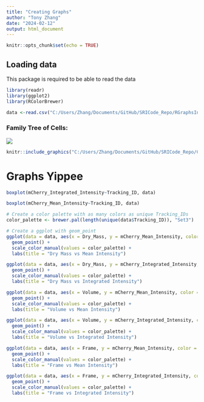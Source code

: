```yaml
---
title: "Creating Graphs"
author: "Tony Zhang"
date: "2024-02-12"
output: html_document
---
```


```r
knitr::opts_chunk$set(echo = TRUE)
```

## Loading data

This package is required to be able to read the data

```r
library(readr)
library(ggplot2)
library(RColorBrewer)

```

```r
data <-read.csv("C:/Users/Zhang/Documents/GitHub/SRICode_Repo/RGraphsInto/104lineage.csv")
```

### Family Tree of Cells:

![](%22C:/Users/Zhang/Documents/GitHub/SRICode_Repo/CreatingGraphs/FamilyTreeOfCells.png%22)

```r
knitr::include_graphics("C:/Users/Zhang/Documents/GitHub/SRICode_Repo/CreatingGraphs/FamilyTreeOfCells.png", error = FALSE)
```

# Graphs Yippee

```r
boxplot(mCherry_Integrated_Intensity~Tracking_ID, data)

boxplot(mCherry_Mean_Intensity~Tracking_ID, data)


```

```r
# Create a color palette with as many colors as unique Tracking_IDs
color_palette <- brewer.pal(length(unique(data$Tracking_ID)), "Set3")

# Create a ggplot with geom_point
ggplot(data = data, aes(x = Dry_Mass, y = mCherry_Mean_Intensity, color = factor(Tracking_ID))) +
  geom_point() +
  scale_color_manual(values = color_palette) +
  labs(title = "Dry Mass vs Mean Intensity")

ggplot(data = data, aes(x = Dry_Mass, y = mCherry_Integrated_Intensity, color = factor(Tracking_ID))) +
  geom_point() +
  scale_color_manual(values = color_palette) +
  labs(title = "Dry Mass vs Integrated Intensity")
```

```r

ggplot(data = data, aes(x = Volume, y = mCherry_Mean_Intensity, color = factor(Tracking_ID))) +
  geom_point() +
  scale_color_manual(values = color_palette) +
  labs(title = "Volume vs Mean Intensity")

ggplot(data = data, aes(x = Volume, y = mCherry_Integrated_Intensity, color = factor(Tracking_ID))) +
  geom_point() +
  scale_color_manual(values = color_palette) +
  labs(title = "Volume vs Integrated Intensity")

```

```r
ggplot(data = data, aes(x = Frame, y = mCherry_Mean_Intensity, color = factor(Tracking_ID))) +
  geom_point() +
  scale_color_manual(values = color_palette) +
  labs(title = "Frame vs Mean Intensity")

ggplot(data = data, aes(x = Frame, y = mCherry_Integrated_Intensity, color = factor(Tracking_ID))) +
  geom_point() +
  scale_color_manual(values = color_palette) +
  labs(title = "Frame vs Integrated Intensity")
```
